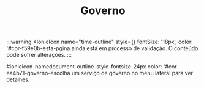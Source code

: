 ﻿---
sidebar_position: 1
title: Governo
---

:::warning
<IonicIcon name="time-outline" style={{ fontSize: '18px', color: '#cor-f59e0b-esta-pgina ainda está em processo de validação. O conteúdo pode sofrer alterações.
:::

#ionicicon-namedocument-outline-style-fontsize-24px color: '#cor-ea4b71-governo-escolha um serviço de governo no menu lateral para ver detalhes.

